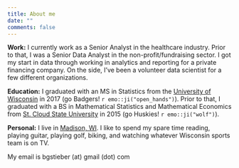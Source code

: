 ```yaml
---
title: About me
date: ""
comments: false
---
```



__Work:__ I currently work as a Senior Analyst in the healthcare industry. Prior to that, I was a Senior Data Analyst in the non-profit/fundraising sector. I got my start in data through working in analytics and reporting for a private financing company. On the side, I've been a volunteer data scientist for a few different organizations.

__Education:__ I graduated with an MS in Statistics from the [University of Wisconsin](https://www.wisc.edu/) in 2017 (go Badgers! `r emo::ji("open_hands")`). Prior to that, I graduated with a BS in Mathematical Statistics and Mathematical Economics from [St. Cloud State University](https://www.stcloudstate.edu/) in 2015 (go Huskies! `r emo::ji("wolf")`). 

__Personal:__ I live in [Madison, WI](http://www.cityofmadison.com/). I like to spend my spare time reading, playing guitar, playing golf, biking, and watching whatever Wisconsin sports team is on TV. 

My email is bgstieber (at) gmail (dot) com